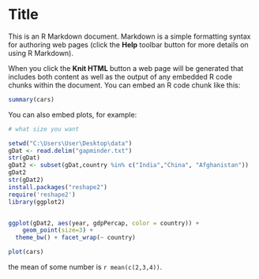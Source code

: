 Title
========================================================

This is an R Markdown document. Markdown is a simple formatting syntax for authoring web pages (click the **Help** toolbar button for more details on using R Markdown).

When you click the **Knit HTML** button a web page will be generated that includes both content as well as the output of any embedded R code chunks within the document. You can embed an R code chunk like this:

```r
summary(cars)
```

You can also embed plots, for example:

```r
# what size you want

setwd("C:\Users\User\Desktop\data")
gDat <- read.delim("gapminder.txt")
str(gDat)
gDat2 <- subset(gDat,country %in% c("India","China", "Afghanistan"))
gDat2
str(gDat2)
install.packages("reshape2") 
require('reshape2')
library(ggplot2)


ggplot(gDat2, aes(year, gdpPercap, color = country)) +
    geom_point(size=3) +
  theme_bw() + facet_wrap(~ country)

plot(cars)
```
the mean of some number is `r mean(c(2,3,4))`.


